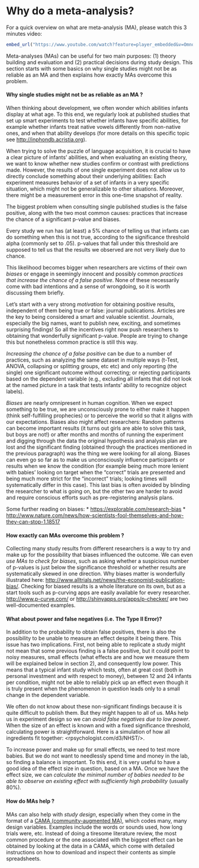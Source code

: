 Why do a meta-analysis?
=======================

For a quick overview on what are meta-analysis (MA), please watch this 3 minutes video:

```r
embed_url("https://www.youtube.com/watch?feature=player_embedded&v=Omnq13QZ-3c")
```

 

Meta-analyses (MAs) can be useful for two main purposes: (1) theory building and evaluation and (2) practical decisions during study design. This section starts with some basics on why single studies might not be as reliable as an MA and then explains how exactly MAs overcome this problem. 

#### Why single studies might not be as reliable as an MA ?
When thinking about development, we often wonder which abilities infants display at what age. To this end, we regularly look at published studies that set up smart experiments to test whether infants have specific abilities, for example whether infants treat native vowels differently from non-native ones, and when that ability develops (for more details on this specific topic see <http://inphondb.acristia.org>). 

When trying to solve the puzzle of language acquisition, it is crucial to have a clear picture of infants' abilities, and when evaluating an existing theory, we want to know whether new studies confirm or contrast with predictions made. However, the results of one single experiment does not allow us to directly conclude something about their underlying abilities: Each experiment measures behavior of a set of infants in a very specific situation, which might not be generalizable to other situations. Moreover, there might be a measurement error in this one-time snapshot of reality. 

The biggest problem when consulting single published studies is the false positive, along with the two most common causes: practices that increase the chance of a significant p-value and biases. 

Every study we run has (at least) a 5% chance of telling us that infants can do something when this is not true, according to the significance threshold alpha (commonly set to .05). p-values that fall under this threshold are supposed to tell us that the results we observed are not very likely due to chance. 

This likelihood becomes bigger when researchers are victims of their own _biases_ or engage in seemingly innocent and possibly common _practices that increase the chance of a false positive_. None of these necessarily come with bad intentions and a sense of wrongdoing, so it is worth discussing them briefly.

Let's start with a very strong _motivation_ for obtaining positive results, independent of them being true or false: journal publications. Articles are the key to being considered a smart and valuable scientist. Journals, especially the big names, want to publish new, exciting, and sometimes surprising findings! So all the incentives right now push researchers to obtaining that wonderfully significant p-value. People are trying to change this but nonetheless common practice is still this way.

_Increasing the chance of a false positive_ can be due to a number of practices, such as analyzing the same dataset in multiple ways (t-Test, ANOVA, collapsing or splitting groups, etc etc) and only reporting (the single) one significant outcome without correcting; or rejecting participants based on the dependent variable (e.g., excluding all infants that did not look at the named picture in a task that tests infants' ability to recognize object labels).

_Biases_ are nearly omnipresent in human cognition. When we expect something to be true, we are unconsciously prone to either make it happen (think self-fulfilling prophecies) or to perceive the world so that it aligns with our expectations. Biases also might affect researchers: Random patterns can become important results (it turns out girls are able to solve this task, but boys are not!) or after months and months of running the experiment and digging through the data the original hypothesis and analysis plan are lost and the significant finding (obtained through the practices mentioned in the previous paragraph) was the thing we were looking for all along. Biases can even go so far as to make us unconsciously influence participants or results when we know the condition (for example being much more lenient with babies' looking on target when the "correct" trials are presented and being much more strict for the "incorrect" trials; looking times will systematically differ in this case). This last bias is often avoided by blinding the researcher to what is going on, but the other two are harder to avoid and require conscious efforts such as pre-registering analysis plans. 

Some further reading on biases:
* <https://explorable.com/research-bias>
* <http://www.nature.com/news/how-scientists-fool-themselves-and-how-they-can-stop-1.18517>

#### How exactly can MAs overcome this problem ?
Collecting many study results from different researchers is a way to try and make up for the possibility that biases influenced the outcome. We can even _use MAs to check for biases_, such as asking whether a suspicious number of p-values is just below the significance threshold or whether results are systematically skewed in one direction. Why biases matter is wonderfully illustrated here: <http://www.alltrials.net/news/the-economist-publication-bias/>. Checking for biased results is a whole literature on its own, but as a start tools such as p-curving apps are easily available for every researcher. <http://www.p-curve.com/> or <http://shinyapps.org/apps/p-checker/> are two well-documented examples.

#### What about power and false negatives (i.e. The Type II Error)? 
In addition to the probability to obtain false positives, there is also the possibility to be unable to measure an effect despite it being there. This issue has two implications. First, not being able to replicate  a study might not mean that some previous finding is a false positive, but it could point to noisy measures, small effects (what effects are and how we measure them will be explained below in section 2), and consequently low power. This means that a typical infant study which tests, often at great cost (both in personal investment and with respect to money), between 12 and 24 infants per condition, might not be able to reliably pick up an effect even though it is truly present when the phenomenon in question leads only to a small change in the dependent variable. 

We often do not know about these non-significant findings because it is quite difficult to publish them. But they might happen to all of us. MAs help us in experiment design so we can _avoid false negatives due to low power_. When the size of an effect is known and with a fixed significance threshold, calculating power is straightforward. Here is a simulation of how all ingredients fit together: <rpsychologist.com/d3/NHST/>.

To increase power and make up for small effects, we need to test more babies. But we do not want to needlessly spend time and money in the lab, so finding a balance is important. To this end, it is very useful to have a good idea of the effect size in question, based on a MA. Once we have the effect size, we can _calculate the minimal number of babies needed to be able to observe an existing effect with sufficiently high probability_ (usually 80%).

#### How do MAs help ?
MAs can also help with _study design_, especially when they come in the format of a [CAMA (community-augmented MA)](https://www.ncbi.nlm.nih.gov/pubmed/26186116), which codes many, many design variables. Examples include the words or sounds used, how long trials were, etc. Instead of doing a tiresome literature review, the most common procedure or the one associated with the biggest effect can be obtained by looking at the data in a CAMA, which come with detailed instructions on how to download and inspect their contents as simple spreadsheets.
